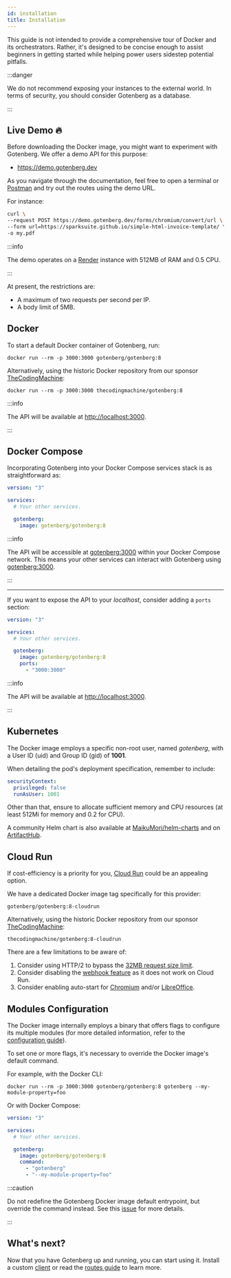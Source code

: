 ```yaml
---
id: installation
title: Installation
---
```


This guide is not intended to provide a comprehensive tour of Docker and its orchestrators. Rather, it's designed to
be concise enough to assist beginners in getting started while helping power users sidestep potential pitfalls.

:::danger

We do not recommend exposing your instances to the external world. In terms of security, you should consider Gotenberg
as a database.

:::

## Live Demo 🔥

Before downloading the Docker image, you might want to experiment with Gotenberg. We offer a demo API for this purpose:

* https://demo.gotenberg.dev

As you navigate through the documentation, feel free to open a terminal or [Postman](https://www.postman.com/) and try
out the routes using the demo URL.

For instance:

```bash
curl \
--request POST https://demo.gotenberg.dev/forms/chromium/convert/url \
--form url=https://sparksuite.github.io/simple-html-invoice-template/ \
-o my.pdf
```

:::info

The demo operates on a [Render](https://render.com) instance with 512MB of RAM and 0.5 CPU.

:::

At present, the restrictions are:

* A maximum of two requests per second per IP.
* A body limit of 5MB.

## Docker

To start a default Docker container of Gotenberg, run:

```
docker run --rm -p 3000:3000 gotenberg/gotenberg:8
```

Alternatively, using the historic Docker repository from our sponsor [TheCodingMachine](https://www.thecodingmachine.com):

```
docker run --rm -p 3000:3000 thecodingmachine/gotenberg:8
```

:::info

The API will be available at [http://localhost:3000](http://localhost:3000).

:::

## Docker Compose

Incorporating Gotenberg into your Docker Compose services stack is as straightforward as:

```yaml title="docker-compose.yml"
version: "3"

services:
  # Your other services.

  gotenberg:
    image: gotenberg/gotenberg:8
```

:::info


The API will be accessible at [gotenberg:3000](http://gotenberg:3000) within your Docker Compose network.
This means your other services can interact with Gotenberg using [gotenberg:3000](http://gotenberg:3000).

:::

---

If you want to expose the API to your *localhost*, consider adding a `ports` section:

```yaml title="docker-compose.yml"
version: "3"

services:
  # Your other services.

  gotenberg:
    image: gotenberg/gotenberg:8
    ports:
      - "3000:3000"
```

:::info

The API will be available at [http://localhost:3000](http://localhost:3000).

:::

## Kubernetes

The Docker image employs a specific non-root user, named *gotenberg*, with a User ID (uid) and Group ID (gid) of **1001**.

When detailing the pod's deployment specification, remember to include:

```yaml
securityContext:
  privileged: false
  runAsUser: 1001
```

Other than that, ensure to allocate sufficient memory and CPU resources (at least 512Mi for memory and 0.2 for CPU).

A community Helm chart is also available at [MaikuMori/helm-charts](https://github.com/MaikuMori/helm-charts) and on
[ArtifactHub](https://artifacthub.io/packages/helm/maikumori/gotenberg).

## Cloud Run

If cost-efficiency is a priority for you, [Cloud Run](https://cloud.google.com/run) could be an appealing option.

We have a dedicated Docker image tag specifically for this provider:

```
gotenberg/gotenberg:8-cloudrun
```

Alternatively, using the historic Docker repository from our sponsor [TheCodingMachine](https://www.thecodingmachine.com):

```
thecodingmachine/gotenberg:8-cloudrun
```

There are a few limitations to be aware of:

1. Consider using HTTP/2 to bypass the [32MB request size limit](https://cloud.google.com/run/quotas?hl=en).
2. Consider disabling the [webhook feature](/docs/configuration#webhook) as it does not work on Cloud Run.
3. Consider enabling auto-start for [Chromium](/docs/configuration#chromium) and/or [LibreOffice](/docs/configuration#libreoffice).

## Modules Configuration

The Docker image internally employs a binary that offers flags to configure its multiple modules (for more detailed
information, refer to the [configuration guide](/docs/configuration)).

To set one or more flags, it's necessary to override the Docker image's default command.

For example, with the Docker CLI:

```
docker run --rm -p 3000:3000 gotenberg/gotenberg:8 gotenberg --my-module-property=foo
```

Or with Docker Compose:

```yaml title="docker-compose.yml"
version: "3"

services:
  # Your other services.

  gotenberg:
    image: gotenberg/gotenberg:8
    command:
      - "gotenberg"
      - "--my-module-property=foo"
```

:::caution

Do not redefine the Gotenberg Docker image default entrypoint, but override the command instead. See this
[issue](https://github.com/gotenberg/gotenberg/issues/480#issuecomment-1232064017) for more details.

:::

## What's next?

Now that you have Gotenberg up and running, you can start using it. Install a custom [client](clients) or
read the [routes guide](/docs/routes) to learn more.
